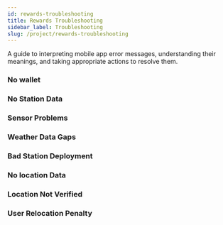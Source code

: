 ```yaml
---
id: rewards-troubleshooting
title: Rewards Troubleshooting
sidebar_label: Troubleshooting
slug: /project/rewards-troubleshooting
---
```


A guide to interpreting mobile app error messages, understanding their meanings, and taking appropriate actions to resolve them.

### No wallet


### No Station Data 

### Sensor Problems

### Weather Data Gaps

### Bad Station Deployment

### No location Data

### Location Not Verified


### User Relocation Penalty